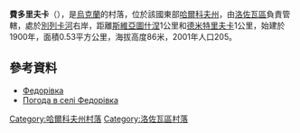 {{coord|49|10|40|N|36|35|2|E|scale:100000_region:UA|display=title}}

'''費多里夫卡'''（{{lang-uk|Федорівка}}），是[[烏克蘭|烏克蘭]]的村落，位於該國東部[[哈爾科夫州|哈爾科夫州]]，由[[洛佐瓦區|洛佐瓦區]]負責管轄，處於[[別列卡河|別列卡河]]右岸，距離[[斯維亞圖什涅|斯維亞圖什涅]]1公里和[[德米特里夫卡_(巴文科伏區)|德米特里夫卡]]1公里，始建於1900年，面積0.53平方公里，海拔高度86米，2001年人口205。

==參考資料==
* [http://w1.c1.rada.gov.ua/pls/z7502/A005?rdat1=09.01.2009&rf7571=33692 Федорівка]{{dead link|date=2018年4月 |bot=InternetArchiveBot |fix-attempted=yes }}
* [http://weather.in.ua/ua/har'kovskaja/27098 Погода в селі Федорівка] {{Wayback|url=http://weather.in.ua/ua/har'kovskaja/27098 |date=20160323035303 }}

{{DEFAULTSORT:Федорівка}}
[[Category:哈爾科夫州村落|Category:哈爾科夫州村落]]
[[Category:洛佐瓦區村落|Category:洛佐瓦區村落]]


{{Kharkiv-geo-stub}}